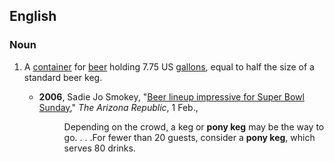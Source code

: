 ==English==

===Noun===
{{wikipedia}}
{{en-noun|head=[[pony]] [[keg]]}}

# {{US}} A [[container]] for [[beer]] holding 7.75 US [[gallon]]s, equal to half the size of a standard beer keg.
#*'''2006''', Sadie Jo Smokey, "[http://www.azcentral.com/arizonarepublic/food/articles/0201beer0201.html Beer lineup impressive for Super Bowl Sunday]," ''The Arizona Republic'', 1 Feb.,
#*:Depending on the crowd, a keg or '''pony keg''' may be the way to go. . . .For fewer than 20 guests, consider a '''pony keg''', which serves 80 drinks.